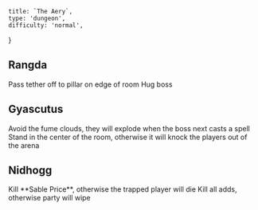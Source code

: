     title: `The Aery`,
    type: 'dungeon',
    difficulty: 'normal',
}

## Rangda

<Trigger color="purple" type="when" trigger="Tethered">
    Pass tether off to pillar on edge of room
</Trigger>

<Trigger color="orange" type="on cast" trigger="Electric Cachexia">
    Hug boss
</Trigger>

## Gyascutus

<Trigger color="red" type="after cast" trigger="Inflammable Fumes">
    Avoid the fume clouds, they will explode when the boss next casts a spell
</Trigger>

<Trigger color="orange" type="on cast" trigger="Body Slam">
    Stand in the center of the room<Consequence>, otherwise it will knock the players out of the arena</Consequence>
</Trigger>

## Nidhogg

<Trigger color="red" type="before cast" trigger="Sable Weave">
    Kill **Sable Price**<Consequence>, otherwise the trapped player will die</Consequence>
</Trigger>

<Trigger color="red" type="before cast" trigger="Massacre">
    Kill all adds<Consequence>, otherwise party will wipe</Consequence>
</Trigger>